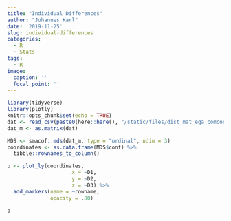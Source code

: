 ```yaml
---
title: "Individual Differences"
author: "Johannes Karl"
date: '2019-11-25'
slug: individual-differences
categories:
  - R
  - Stats
tags:
  - R
image:
  caption: ''
  focal_point: ''
---
```



```r
library(tidyverse)
library(plotly)
knitr::opts_chunk$set(echo = TRUE)
dat <- read_csv(paste0(here::here(), "/static/files/dist_mat_ega_comcorr.csv"))
dat_m <- as.matrix(dat)
```

```r

MDS <- smacof::mds(dat_m, type = "ordinal", ndim = 3)
coordinates <- as.data.frame(MDS$conf) %>%
  tibble::rownames_to_column()

p <- plot_ly(coordinates,
                     x = ~D1,
                     y = ~D2,
                     z = ~D3) %>%
  add_markers(name = ~rowname,
              opacity = .80)
  
p
```
